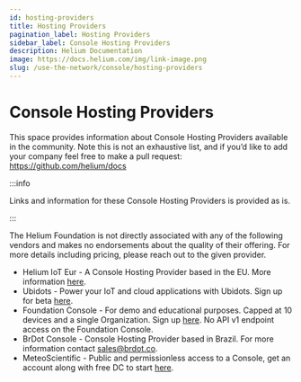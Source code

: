 ```yaml
---
id: hosting-providers
title: Hosting Providers
pagination_label: Hosting Providers
sidebar_label: Console Hosting Providers
description: Helium Documentation
image: https://docs.helium.com/img/link-image.png
slug: /use-the-network/console/hosting-providers
---
```


# Console Hosting Providers


This space provides information about Console Hosting Providers available in the community. Note
this is not an exhaustive list, and if you’d like to add your company feel free to make a pull
request: https://github.com/helium/docs

:::info

Links and information for these Console Hosting Providers is provided as is.

:::

The Helium Foundation is not directly associated with any of the following vendors and makes no
endorsements about the quality of their offering. For more details including pricing, please reach
out to the given provider.

- Helium IoT Eur - A Console Hosting Provider based in the EU. More information
  [here](https://www.helium-iot.eu/use-helium-with-helium-iot-europe/).
- Ubidots - Power your IoT and cloud applications with Ubidots. Sign up for beta
  [here](https://bit.ly/3JygTvn).
- Foundation Console - For demo and educational purposes. Capped at 10 devices and a single
  Organization. Sign up [here](https://console.helium.com/). No API v1 endpoint access on the
  Foundation Console.
- BrDot Console - Console Hosting Provider based in Brazil. For more information contact
  sales@brdot.co.
- MeteoScientific - Public and permissionless access to a Console, get an account along with free DC
  to start [here](https://console.meteoscientific.com/front/).
